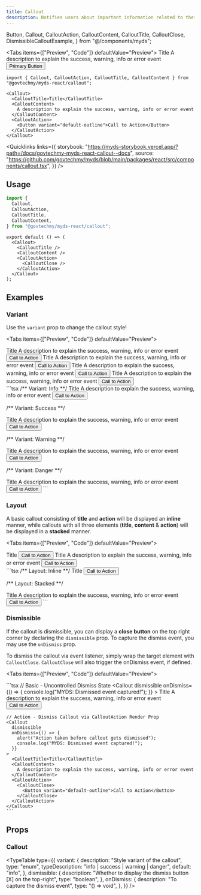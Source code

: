 ```yaml
---
title: Callout
description: Notifies users about important information related to their actions inside a Forms. Callouts can indicate success, warnings, errors, or provide additional information depending on the context inside a form.
---
```


  Button,
  Callout,
  CalloutAction,
  CalloutContent,
  CalloutTitle,
  CalloutClose,
  DismissibleCalloutExample,
} from "@/components/myds";

<Tabs items={["Preview", "Code"]} defaultValue="Preview">
  <Tab value="Preview" className="not-prose">
  <Callout>
      <CalloutTitle>Title</CalloutTitle>
      <CalloutContent>
        <span>A description to explain the success, warning, info or error event</span>
      </CalloutContent>
      <CalloutAction>
        <Button variant="default-outline">Primary Button</Button>
      </CalloutAction>
  </Callout>
  </Tab>
  <Tab value="Code">
  ```tsx 
import { Callout, CalloutAction, CalloutTitle, CalloutContent } from "@govtechmy/myds-react/callout";

<Callout>
    <CalloutTitle>Title</CalloutTitle>
    <CalloutContent>
      A description to explain the success, warning, info or error event
    </CalloutContent>
    <CalloutAction>
      <Button variant="default-outline">Call to Action</Button>
    </CalloutAction>
</Callout>
```
  </Tab>
</Tabs>

<Quicklinks
  links={{
    storybook:
      "https://myds-storybook.vercel.app/?path=/docs/govtechmy-myds-react-callout--docs",
    source:
      "https://github.com/govtechmy/myds/blob/main/packages/react/src/components/callout.tsx",
  }}
/>

## Usage

```ts copy title="Import"
import {
  Callout,
  CalloutAction,
  CalloutTitle,
  CalloutContent,
} from "@govtechmy/myds-react/callout";
```

```tsx copy title="Anatomy"
export default () => (
  <Callout>
    <CalloutTitle />
    <CalloutContent />
    <CalloutAction>
      <CalloutClose />
    </CalloutAction>
  </Callout>
);
```

## Examples

### Variant

Use the `variant` prop to change the callout style!

<Tabs items={["Preview", "Code"]} defaultValue="Preview">
  <Tab value="Preview">
  <div className="space-y-2 not-prose">
  <Callout>
      <CalloutTitle>Title</CalloutTitle>
      <CalloutContent>
        <span>A description to explain the success, warning, info or error event</span>
      </CalloutContent>
      <CalloutAction>
        <Button variant="default-outline">Call to Action</Button>
      </CalloutAction>
  </Callout>
  <Callout variant="success">
    <CalloutTitle>Title</CalloutTitle>
    <CalloutContent>
      <span>A description to explain the success, warning, info or error event</span>
    </CalloutContent>
    <CalloutAction>
      <Button variant="default-outline">Call to Action</Button>
    </CalloutAction>
  </Callout>
  <Callout variant="warning">
    <CalloutTitle>Title</CalloutTitle>
    <CalloutContent>
      <span>A description to explain the success, warning, info or error event</span>
    </CalloutContent>
    <CalloutAction>
      <Button variant="default-outline">Call to Action</Button>
    </CalloutAction>
  </Callout>
  <Callout variant="danger">
    <CalloutTitle>Title</CalloutTitle>
    <CalloutContent>
      <span>A description to explain the success, warning, info or error event</span>
    </CalloutContent>
    <CalloutAction>
      <Button variant="default-outline">Call to Action</Button>
    </CalloutAction>
  </Callout>
  </div>
  </Tab>
  <Tab value="Code">
```tsx 
/** Variant: Info **/

<Callout variant="info">
  <CalloutTitle>Title</CalloutTitle>
  <CalloutContent>
    A description to explain the success, warning, info or error event
  </CalloutContent>
  <CalloutAction>
    <Button variant="default-outline">Call to Action</Button>
  </CalloutAction>
</Callout>

/** Variant: Success **/

<Callout variant="success">
  <CalloutTitle>Title</CalloutTitle>
  <CalloutContent>
    A description to explain the success, warning, info or error event
  </CalloutContent>
  <CalloutAction>
    <Button variant="default-outline">Call to Action</Button>
  </CalloutAction>
</Callout>

/** Variant: Warning **/

<Callout variant="warning">
  <CalloutTitle>Title</CalloutTitle>
  <CalloutContent>
    A description to explain the success, warning, info or error event
  </CalloutContent>
  <CalloutAction>
    <Button variant="default-outline">Call to Action</Button>
  </CalloutAction>
</Callout>

/** Variant: Danger **/

<Callout variant="danger">
  <CalloutTitle>Title</CalloutTitle>
  <CalloutContent>
    A description to explain the success, warning, info or error event
  </CalloutContent>
  <CalloutAction>
    <Button variant="default-outline">Call to Action</Button>
  </CalloutAction>
</Callout>
```
  </Tab>
</Tabs>

### Layout

A basic callout consisting of **title** and **action** will be displayed an **inline** manner,
while callouts with all three elements (**title**, **content** & **action**) will be displayed in a **stacked** manner.

<Tabs items={["Preview", "Code"]} defaultValue="Preview">
  <Tab value="Preview">
  <div className="space-y-2 not-prose">
  <Callout>
      <CalloutTitle>Title</CalloutTitle>
      <CalloutAction>
        <Button variant="default-outline">Call to Action</Button>
      </CalloutAction>
  </Callout>
  <Callout>
    <CalloutTitle>Title</CalloutTitle>
    <CalloutContent>
      <span>A description to explain the success, warning, info or error event</span>
    </CalloutContent>
    <CalloutAction>
      <Button variant="default-outline">Call to Action</Button>
    </CalloutAction>
  </Callout>
  </div>
  </Tab>
  <Tab value="Code">
```tsx 
/** Layout: Inline **/

<Callout variant="info">
  <CalloutTitle>Title</CalloutTitle>
  <CalloutAction>
    <Button variant="default-outline">Call to Action</Button>
  </CalloutAction>
</Callout>

/** Layout: Stacked **/

<Callout variant="success">
  <CalloutTitle>Title</CalloutTitle>
  <CalloutContent>
    A description to explain the success, warning, info or error event
  </CalloutContent>
  <CalloutAction>
    <Button variant="default-outline">Call to Action</Button>
  </CalloutAction>
</Callout>
```
  </Tab>
</Tabs>

### Dismissible

If the callout is dismissible, you can display a **close button** on the top right corner by declaring the `dismissible` prop.
To capture the dismiss event, you may use the `onDismiss` prop.

To dismiss the callout via event listener, simply wrap the target element with `CalloutClose`. `CalloutClose` will also trigger the onDismiss event, if defined.

<Tabs items={["Preview", "Code"]} defaultValue="Preview">
  <Tab value="Preview">
    <div className="not-prose space-y-2">
      <DismissibleCalloutExample
        type="basic"
        title="Basic - Uncontrolled Dismiss State"
        description="You may capture the dismiss event using the onDismiss prop. Check the console for the dismiss event."
      />
      <DismissibleCalloutExample
        type="action"
        title="Action - Dismiss Callout via CalloutClose"
        description="You can attach closing functionality of the Callout by wrapping the target element"
      />
    </div>
  </Tab>
  <Tab value="Code">
    ```tsx
    // Basic - Uncontrolled Dismiss State
    <Callout
      dismissible
      onDismiss={() => {
        console.log("MYDS: Dismissed event captured!");
      }}
    >
      <CalloutTitle>Title</CalloutTitle>
      <CalloutContent>
        A description to explain the success, warning, info or error event
      </CalloutContent>
      <CalloutAction>
        <Button variant="default-outline">Call to Action</Button>
      </CalloutAction>
    </Callout>

    // Action - Dismiss Callout via CalloutAction Render Prop
    <Callout
      dismissible
      onDismiss={() => {
        alert("Action taken before callout gets dismissed");
        console.log("MYDS: Dismissed event captured!");
      }}
    >
      <CalloutTitle>Title</CalloutTitle>
      <CalloutContent>
        A description to explain the success, warning, info or error event
      </CalloutContent>
      <CalloutAction>
        <CalloutClose>
          <Button variant="default-outline">Call to Action</Button>
        </CalloutClose>
      </CalloutAction>
    </Callout>
    ```

  </Tab>
</Tabs>

## Props

### Callout

<TypeTable
  type={{
    variant: {
      description: "Style variant of the callout",
      type: "enum",
      typeDescription: "info | success | warning | danger",
      default: "info",
    },
    dismissible: {
      description: "Whether to display the dismiss button [X] on the top-right",
      type: "boolean",
    },
    onDismiss: {
      description: "To capture the dismiss event",
      type: "() => void",
    },
  }}
/>

